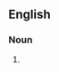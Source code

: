 {{also|box rooms}}

==English==

===Noun===
{{head|en|noun plural form}}

# {{plural of|boxroom|lang=en}}